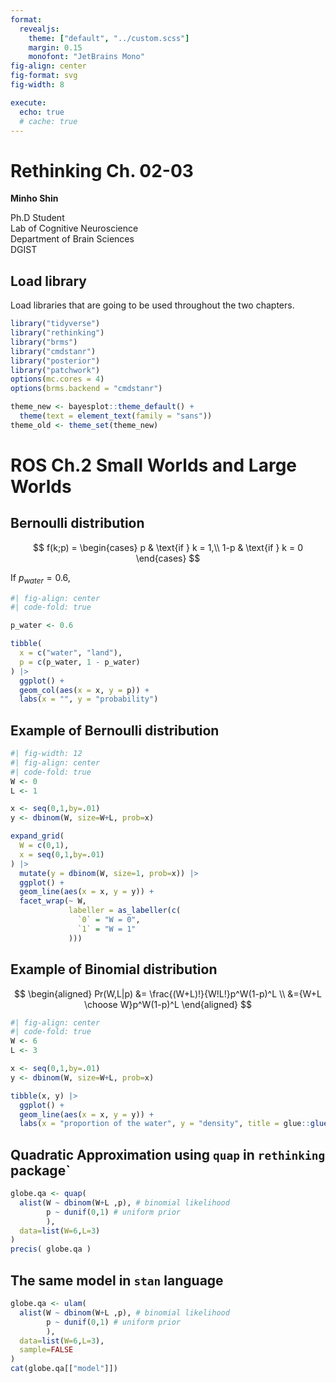 ```yaml
---
format:
  revealjs:
    theme: ["default", "../custom.scss"]
    margin: 0.15
    monofont: "JetBrains Mono"
fig-align: center
fig-format: svg
fig-width: 8

execute:
  echo: true
  # cache: true
---
```


# **Rethinking Ch. 02-03** {background-color="#17416A"}


**Minho Shin**

Ph.D Student<br/>Lab of Cognitive Neuroscience<br/>Department of Brain Sciences<br/>DGIST

## Load library

Load libraries that are going to be used throughout the two chapters.

```r
library("tidyverse")
library("rethinking")
library("brms")
library("cmdstanr")
library("posterior")
library("patchwork")
options(mc.cores = 4)
options(brms.backend = "cmdstanr")

theme_new <- bayesplot::theme_default() + 
  theme(text = element_text(family = "sans"))
theme_old <- theme_set(theme_new)
```

# **ROS Ch.2 Small Worlds and Large Worlds** {background-color="#17416A"}

## Bernoulli distribution

$$
f(k;p) = 
\begin{cases}
p & \text{if } k = 1,\\
1-p & \text{if } k = 0
\end{cases}
$$

If $p_{water} = 0.6$,

```r
#| fig-align: center
#| code-fold: true

p_water <- 0.6

tibble(
  x = c("water", "land"),
  p = c(p_water, 1 - p_water)
) |> 
  ggplot() +
  geom_col(aes(x = x, y = p)) +
  labs(x = "", y = "probability")
```

## Example of Bernoulli distribution

```r
#| fig-width: 12
#| fig-align: center
#| code-fold: true
W <- 0
L <- 1

x <- seq(0,1,by=.01)
y <- dbinom(W, size=W+L, prob=x)

expand_grid(
  W = c(0,1),
  x = seq(0,1,by=.01)
) |> 
  mutate(y = dbinom(W, size=1, prob=x)) |> 
  ggplot() +
  geom_line(aes(x = x, y = y)) +
  facet_wrap(~ W,
             labeller = as_labeller(c(
               `0` = "W = 0",
               `1` = "W = 1"
             )))
```

## Example of Binomial distribution

$$
\begin{aligned}
Pr(W,L|p) &= \frac{(W+L)!}{W!L!}p^W(1-p)^L \\
&={W+L \choose W}p^W(1-p)^L
\end{aligned}
$$

```r
#| fig-align: center
#| code-fold: true
W <- 6
L <- 3

x <- seq(0,1,by=.01)
y <- dbinom(W, size=W+L, prob=x)

tibble(x, y) |> 
  ggplot() + 
  geom_line(aes(x = x, y = y)) +
  labs(x = "proportion of the water", y = "density", title = glue::glue("W={W}, L={L}"))
```

<!-- ## Binomial distribution -->

<!-- ```{r poisson-dist} -->
<!-- df_binom <- expand_grid( -->
<!--   rate = seq(10, 100, 10), -->
<!--   x = 1:100 -->
<!-- ) |>  -->
<!--   mutate( -->
<!--     density = dbinom(x, rate) -->
<!--   ) -->

<!-- df_pois |>  -->
<!--   mutate(rate = factor(rate)) |>  -->
<!--   ggplot() +  -->
<!--   geom_line(aes(x = x, y = density, colour = rate)) -->
<!-- ``` -->

## Quadratic Approximation using `quap` in `rethinking` package`

```r
globe.qa <- quap(
  alist(W ~ dbinom(W+L ,p), # binomial likelihood 
        p ~ dunif(0,1) # uniform prior
        ), 
  data=list(W=6,L=3)
)
precis( globe.qa )
```

## The same model in `stan` language

```r
globe.qa <- ulam(
  alist(W ~ dbinom(W+L ,p), # binomial likelihood 
        p ~ dunif(0,1) # uniform prior
        ), 
  data=list(W=6,L=3),
  sample=FALSE
)
cat(globe.qa[["model"]])
```
